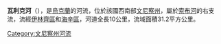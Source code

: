 '''瓦利克河'''（{{lang-uk|Валик}}），是[[烏克蘭|烏克蘭]]的河流，位於該國西南部[[文尼察州|文尼察州]]，屬於[[索布河|索布河]]的右支流，流經[[伊林齊區|伊林齊區]]和[[海辛區|海辛區]]，河道全長10公里，流域面積31.2平方公里。

{{DEFAULTSORT:Валик}}
[[Category:文尼察州河流|Category:文尼察州河流]]


{{Ukraine-river-stub}}